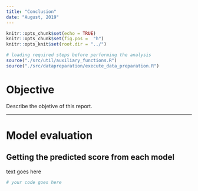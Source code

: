```yaml
---
title: "Conclusion"
date: "August, 2019"
---
```


```r
knitr::opts_chunk$set(echo = TRUE)
knitr::opts_chunk$set(fig.pos =  "h")
knitr::opts_knit$set(root.dir = "../")

```

```r
# loading required steps before performing the analysis
source("./src/util/auxiliary_functions.R")
source("./src/datapreparation/execute_data_preparation.R")
```

# Objective

Describe the objetive of this report.

*******************************************************************************

# Model evaluation

## Getting the predicted score from each model

text goes here

```r
# your code goes here
```

